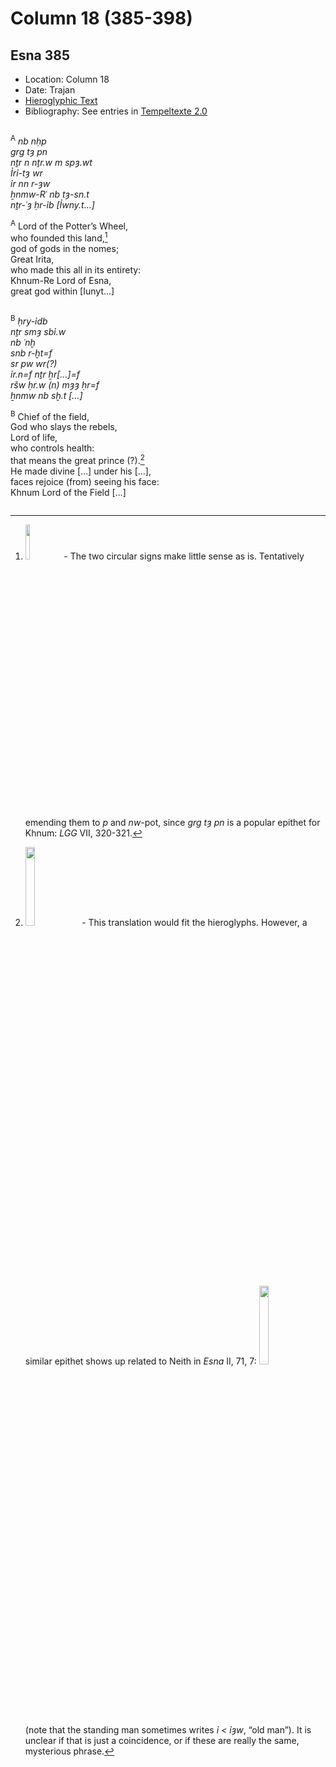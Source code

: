 # Column 18 (385-398) {-}

## Esna 385 {-}  
  
<style>  
  
  .col2 {  
    columns: 2 320px;         /* number of columns and width in pixels*/  
    -webkit-columns: 2 320px; /* chrome, safari */  
    -moz-columns: 2 320px;    /* firefox */  
    -webkit-column-break-inside: avoid;  
    -page-break-inside: avoid;  
    -break-inside: avoid;  
  }  
  
</style>  

- Location: Column 18
- Date: Trajan
- [Hieroglyphic Text](https://www.ifao.egnet.net/uploads/publications/enligne/Temples-Esna003.pdf#page=411){target="_blank"}  
- Bibliography: See entries in [Tempeltexte 2.0](http://www.tempeltexte.uni-tuebingen.de/portal/#/text-detail/1404){target="_blank"} 



<div class="col2">  

^A^ *nb nḥp*  
*grg tȝ pn*  
*nṯr n nṯr.w m spȝ.wt*  
*Ỉrỉ-tȝ wr*  
*ỉr nn r-ȝw*  
*ẖnmw-Rʿ nb tȝ-sn.t*  
*nṯr-ʿȝ ḥr-ỉb [Ỉwny.t...]*  
  
^A^ Lord of the Potter's Wheel,  
who founded this land,[^fn-385-1]  
god of gods in the nomes;  
Great Irita,  
who made this all in its entirety:  
Khnum-Re Lord of Esna,  
great god within [Iunyt...]  

</div>

[^fn-385-1]: ![](./images/385_A_1.png){width=12%} - The two circular signs make little sense as is. Tentatively emending them to *p* and *nw*-pot, since *grg tȝ pn* is a popular epithet for Khnum: *LGG* VII, 320-321.

<div class="col2">

^B^ *ḥry-ỉdb*  
*nṯr smȝ sbỉ.w*  
*nb ʿnḫ*  
*snb r-ḫt=f*  
*sr pw wr(?)*  
*ỉr.n=f nṯr ẖr[...]=f*  
*ršw ḥr.w (n) mȝȝ ḥr=f*  
*ẖnmw nb sḫ.t [...]*  
  
^B^ Chief of the field,  
God who slays the rebels,  
Lord of life,  
who controls health:  
that means the great prince (?).[^fn-385-2]  
He made divine [...] under his [...],  
faces rejoice (from) seeing his face:  
Khnum Lord of the Field [...]  

</div>

[^fn-385-2]: ![](images/71_9.png){width=18%} - This translation would fit the hieroglyphs. However, a similar epithet shows up related to Neith in *Esna* II, 71, 7: ![](images/71_3.png){width=18%} (note that the standing man sometimes writes *ỉ < ỉȝw*, "old man"). It is unclear if that is just a coincidence, or if these are really the same, mysterious phrase. 